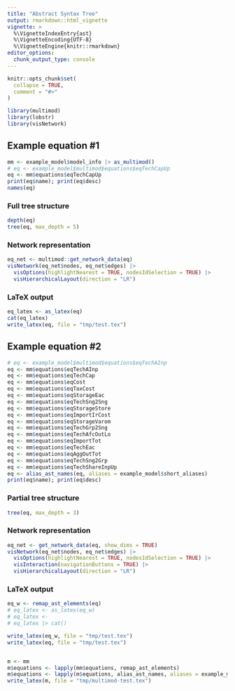 ```yaml
---
title: "Abstract Syntax Tree"
output: rmarkdown::html_vignette
vignette: >
  %\VignetteIndexEntry{ast}
  %\VignetteEncoding{UTF-8}
  %\VignetteEngine{knitr::rmarkdown}
editor_options: 
  chunk_output_type: console
---
```


```r
knitr::opts_chunk$set(
  collapse = TRUE,
  comment = "#>"
)
```

```r
library(multimod)
library(lobstr)
library(visNetwork)
```

## Example equation #1
```r
mm <- example_model$model_info |> as_multimod()
# eq <- example_model$multimod$equations$eqTechCapUp
eq <- mm$equations$eqTechCapUp
print(eq$name); print(eq$desc)
names(eq)
```

### Full tree structure
```r
depth(eq)
tree(eq, max_depth = 5)
```

### Network representation
```r
eq_net <- multimod::get_network_data(eq)
visNetwork(eq_net$nodes, eq_net$edges) |>
  visOptions(highlightNearest = TRUE, nodesIdSelection = TRUE) |>
  visHierarchicalLayout(direction = "LR")  

```

### LaTeX output
```r
eq_latex <- as_latex(eq)
cat(eq_latex)
write_latex(eq, file = "tmp/test.tex")

```


## Example equation #2
```r
# eq <- example_model$multimod$equations$eqTechAInp
eq <- mm$equations$eqTechAInp
eq <- mm$equations$eqTechCap
eq <- mm$equations$eqCost
eq <- mm$equations$eqTaxCost
eq <- mm$equations$eqStorageEac
eq <- mm$equations$eqTechSng2Sng
eq <- mm$equations$eqStorageStore
eq <- mm$equations$eqImportIrCost
eq <- mm$equations$eqStorageVarom
eq <- mm$equations$eqTechGrp2Sng
eq <- mm$equations$eqTechAfcOutLo
eq <- mm$equations$eqImportTot
eq <- mm$equations$eqTechEac
eq <- mm$equations$eqAggOutTot
eq <- mm$equations$eqTechSng2Grp
eq <- mm$equations$eqTechShareInpUp
eq <- alias_ast_names(eq, aliases = example_model$short_aliases)
print(eq$name); print(eq$desc)
```

### Partial tree structure
```r
tree(eq, max_depth = 3)
```

### Network representation
```r
eq_net <- get_network_data(eq, show_dims = TRUE)
visNetwork(eq_net$nodes, eq_net$edges) |>
  visOptions(highlightNearest = TRUE, nodesIdSelection = TRUE) |>
  visInteraction(navigationButtons = TRUE) |>
  visHierarchicalLayout(direction = "LR")
```

### LaTeX output
```r
eq_w <- remap_ast_elements(eq) 
# eq_latex <- as_latex(eq_w)
# eq_latex <- 
# eq_latex |> cat()

write_latex(eq_w, file = "tmp/test.tex")
write_latex(eq, file = "tmp/test.tex")


m <- mm
m$equations <- lapply(mm$equations, remap_ast_elements)
m$equations <- lapply(m$equations, alias_ast_names, aliases = example_model$short_aliases)
write_latex(m, file = "tmp/multimod-test.tex")


```

